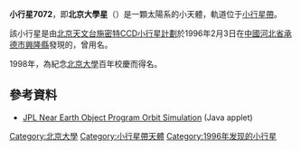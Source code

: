 {{Infobox planet
| bgcolour = #FFFFC0
| name = 7072 Beijingdaxue
| symbol = 
| image = 
| caption = 
| discovery = yes
| discovery_ref = 
| discoverer = [[北京天文台施密特CCD小行星計劃|北京天文台施密特CCD小行星計劃]]
| discovery_site = [[興隆縣|興隆]]觀測基地 
| discovered = 1992年2月3日
| designations = yes
| mp_name = 
| named_after = 
| alt_names = 
| mp_category = [[阿莫尔型小行星|阿莫尔型小行星]]
| orbit_ref = <ref name="a">[http://ssd.jpl.nasa.gov/sbdb.cgi?sstr=7088 7088 Ishtar]，小行星數據庫瀏覽器（JPL Small-Body Database Browser）－[[美国国家航空航天局|美国国家航空航天局]]喷气推进实验室</ref>
| epoch = 2457000.5 (2014年12月9日更新)
| aphelion = {{convert|2.776912271377625|AU|km|3|abbr=on|lk=out}}
| perihelion = {{convert|2.055481115566323|AU|km|3|abbr=on}}
| semimajor = {{convert|2.416196693471974|AU|km|3|abbr=on}}
| eccentricity = 0.1492906512454983
| period = 1371.8191318116 [[日|日]]<br />2.79[[儒略年|儒略年]]
| avg_speed = 
| inclination = 0.1001201531793043
| asc_node = 145.6011190687337
| mean_anomaly = 316.2365257668758
| arg_peri = 92.1218309768074
| satellites = 
| physical_characteristics = yes
| dimensions = 
| mass = 
| density = 
| surface_grav = 
| escape_velocity = 
| sidereal_day = 
| axial_tilt = 
| pole_ecliptic_lat = 
| pole_ecliptic_lon = 
| albedo = 
| temperatures= 
| temp_name1 = 
| mean_temp_1 = 
| max_temp_1 = 
| temp_name2 = 
| max_temp_2 = 
| spectral_type = 
| abs_magnitude = 14.0
}}
'''小行星7072'''，即'''北京大學星'''（{{lang|en|7072 Beijingdaxue}}）是一顆太陽系的小天體，軌道位于[[小行星帶|小行星帶]]。

該小行星是由[[北京天文台施密特CCD小行星計劃|北京天文台施密特CCD小行星計劃]]於1996年2月3日在[[中國|中國]][[河北省|河北省]][[承德市|承德市]][[興隆縣|興隆縣]]發現的，曾用名{{lang|en|{{mp|1996 CB|8}}}}。

1998年，為紀念[[北京大學|北京大學]]百年校慶而得名。

== 參考資料 ==
*[http://neo.jpl.nasa.gov/cgi-bin/db?name=Beijingdaxue JPL Near Earth Object Program Orbit Simulation] (Java applet)

{{Minor Planet Number|(7071)[[小行星7071|小行星7071]]|(7073)[[小行星7073|Rudbelia]]}}

[[Category:北京大學|Category:北京大學]]
[[Category:小行星帶天體|Category:小行星帶天體]]
[[Category:1996年发现的小行星|Category:1996年发现的小行星]]